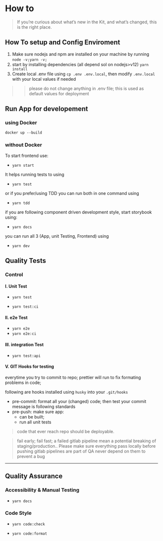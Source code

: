
<Meta title="Getting Started/FAQ & How To's" url="/faq" />

# How to

> If you’re curious about what’s new in the Kit, and what’s changed, this is the right place.

## How To setup and Config Enviroment

1. Make sure nodejs and npm are installed on your machine by running `node -v;yarn -v;`
1. start by installing dependencies (all depend sol on nodejs>v12) `yarn install`
1. Create local .env file using `cp .env .env.local`, then modify `.env.local` with your local values if needed

> > please do not change anything in .env file; this is used as default values for deployment

## Run App for developement

### using Docker

`docker up --build`

### without Docker

To start frontend use:

- `yarn start`

It helps running tests to using

- `yarn test`

or if you prefer/using TDD you can run both in one command using

- `yarn tdd`

if you are following component driven development style, start storybook using:

- `yarn docs`

you can run all 3 (App, unit Testing, Frontend) using

- `yarn dev`

## Quality Tests

### Control

#### I. Unit Test

- `yarn test`

- `yarn test:ci`

#### II. e2e Test

- `yarn e2e`
- `yarn e2e:ci`

#### III. integration Test

- `yarn test:api`

#### V. GIT Hooks for testing

everytime you try to commit to repo; prettier will run to fix formating problems in code;

following are hooks installed using `husky` into your `.git/hooks`

- pre-commit: format all your (changed) code; then test your commit message is following standards
- pre-push: make sure app:
  - can be built;
  - run all unit tests

> code that ever reach repo should be deployable.

> fail early; fail fast; a failed gitlab pipeline mean a potential breaking of staging/production.. Please make sure everything pass locally before pushing
> gitlab pipelines are part of QA never depend on them to prevent a bug

---

## Quality Assurance

### Accessibility & Manual Testing

- `yarn docs`

### Code Style

- `yarn code:check`

- `yarn code:format`
